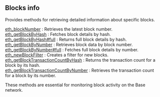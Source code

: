 
## Blocks info

Provides methods for retrieving detailed information about specific blocks.

[eth_blockNumber](/base-api/blocksinfo/eth_blockNumber) : Retrieves the latest block number.  \
[eth_getBlockByHash](/base-api/blocksinfo/eth_getBlockByHash) : Fetches block details by hash.  \
[eth_getBlockByHash#full](/base-api/blocksinfo/eth_getBlockByHashfull) : Returns full block details by hash.  \
[eth_getBlockByNumber](/base-api/blocksinfo/eth_getBlockByNumber) : Retrieves block data by block number.  \
[eth_getBlockByNumber#full](/base-api/blocksinfo/eth_getBlockByNumberfull) : Fetches full block details by number.  \
[eth_newBlockFilter](/base-api/blocksinfo/eth_newBlockFilter) : Creates a filter for new blocks.  \
[eth_getBlockTransactionCountByHash](/base-api/blocksinfo/eth_getBlockTransactionCountByHash) : Returns the transaction count for a block by its hash.  \
[eth_getBlockTransactionCountByNumber](/base-api/blocksinfo/eth_getBlockTransactionCountByNumber) : Retrieves the transaction count for a block by its number.

These methods are essential for monitoring block activity on the Base network.

<Space h={16} />
<GetStarted />